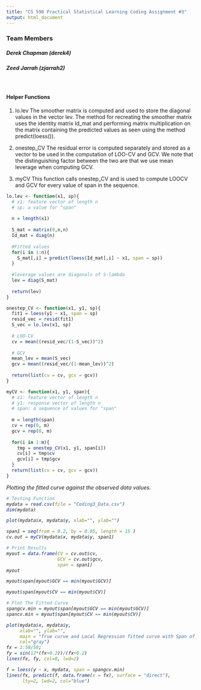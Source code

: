 ```yaml
---
title: "CS 598 Practical Statistical Learning Coding Assignment #3"
output: html_document
---
```

### Team Members
#####  Derek Chapman (derek4)
#####  Zeed Jarrah (zjarrah2)  
<br>

####  Helper Functions

1) lo.lev
The smoother matrix is computed and used to store the diagonal values in the vector lev.
The method for recreating the smoother matrix uses the identity matrix Id_mat and
performing matrix multiplication on the matrix containing the predicted values as seen using the method predict(loess()).

2) onestep_CV
The residual error is computed separately and stored as a vector to be used in the computation 
of LOO-CV and GCV. We note that the distinguishing factor between the two are that we use mean
leverage when computing GCV.

3) myCV
This function calls onestep_CV and is used to compute LOOCV and GCV for every value of span in the sequence.

```r
lo.lev <- function(x1, sp){
  # x1: feature vector of length n
  # sp: a value for "span"
  
  n = length(x1)
  
  S_mat = matrix(0,n,n)
  Id_mat = diag(n)
  
  #Fitted values
  for(i in 1:n){
    S_mat[,i] = predict(loess(Id_mat[,i] ~ x1, span = sp))
  }
  
  #leverage values are diagonals of S-lambda
  lev = diag(S_mat)
  
  return(lev)
}

onestep_CV <- function(x1, y1, sp){
  fit1 = loess(y1 ~ x1, span = sp)
  resid_vec = resid(fit1)
  S_vec = lo.lev(x1, sp)
  
  # LOO-CV
  cv = mean((resid_vec/(1-S_vec))^2)
  
  # GCV
  mean_lev = mean(S_vec)
  gcv = mean((resid_vec/(1-mean_lev))^2)
  
  return(list(cv = cv, gcv = gcv))
}

myCV <- function(x1, y1, span){
  # x1: feature vector of length n
  # y1: response vector of length n
  # span: a sequence of values for "span"
  
  m = length(span)
  cv = rep(0, m)
  gcv = rep(0, m)
  
  for(i in 1:m){
    tmp = onestep_CV(x1, y1, span[i])
    cv[i] = tmp$cv
    gcv[i] = tmp$gcv
  }
  return(list(cv = cv, gcv = gcv))
}
```
<em>
Plotting the fitted curve against the observed data values.
<em/>
```r
# Testing Function
mydata = read.csv(file = "Coding3_Data.csv")
dim(mydata)

plot(mydata$x, mydata$y, xlab="", ylab="")

span1 = seq(from = 0.2, by = 0.05, length = 15 )
cv.out = myCV(mydata$x, mydata$y, span1)

# Print Results
myout = data.frame(CV = cv.out$cv, 
                   GCV = cv.out$gcv, 
                   span = span1)
myout

myout$span[myout$GCV == min(myout$GCV)]

myout$span[myout$CV == min(myout$CV)]
```

```r
# Plot The Fitted Curve
spangcv.min = myout$span[myout$GCV == min(myout$GCV)]
spancv.min = myout$span[myout$CV == min(myout$CV)]

plot(mydata$x, mydata$y, 
     xlab="", ylab="", 
     main = "True curve and Local Regression fitted curve with Span of 0.5",
     col="gray")
fx = 1:50/50;
fy = sin(12*(fx+0.2))/(fx+0.2)
lines(fx, fy, col=8, lwd=2)

f = loess(y ~ x, mydata, span = spangcv.min)
lines(fx, predict(f, data.frame(x = fx), surface = "direct"), 
      lty=2, lwd=2, col="blue")
```
